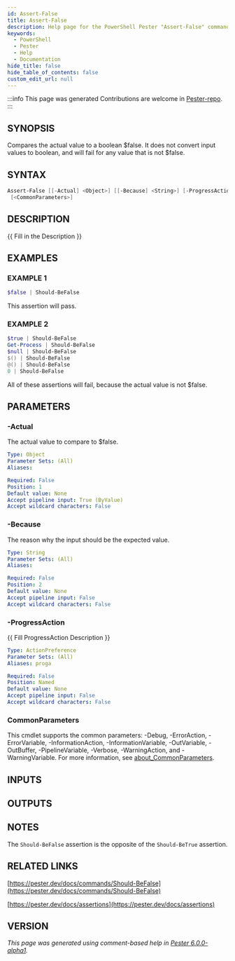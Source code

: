 ```yaml
---
id: Assert-False
title: Assert-False
description: Help page for the PowerShell Pester "Assert-False" command
keywords:
  - PowerShell
  - Pester
  - Help
  - Documentation
hide_title: false
hide_table_of_contents: false
custom_edit_url: null
---
```


:::info This page was generated
Contributions are welcome in [Pester-repo](https://github.com/pester/pester).
:::

## SYNOPSIS

Compares the actual value to a boolean $false.
It does not convert input values to boolean, and will fail for any value that is not $false.

## SYNTAX

```powershell
Assert-False [[-Actual] <Object>] [[-Because] <String>] [-ProgressAction <ActionPreference>]
 [<CommonParameters>]
```

## DESCRIPTION

\{\{ Fill in the Description \}\}

## EXAMPLES

### EXAMPLE 1

```powershell
$false | Should-BeFalse
```

This assertion will pass.

### EXAMPLE 2

```powershell
$true | Should-BeFalse
Get-Process | Should-BeFalse
$null | Should-BeFalse
$() | Should-BeFalse
@() | Should-BeFalse
0 | Should-BeFalse
```

All of these assertions will fail, because the actual value is not $false.

## PARAMETERS

### -Actual

The actual value to compare to $false.

```yaml
Type: Object
Parameter Sets: (All)
Aliases:

Required: False
Position: 1
Default value: None
Accept pipeline input: True (ByValue)
Accept wildcard characters: False
```

### -Because

The reason why the input should be the expected value.

```yaml
Type: String
Parameter Sets: (All)
Aliases:

Required: False
Position: 2
Default value: None
Accept pipeline input: False
Accept wildcard characters: False
```

### -ProgressAction

\{\{ Fill ProgressAction Description \}\}

```yaml
Type: ActionPreference
Parameter Sets: (All)
Aliases: proga

Required: False
Position: Named
Default value: None
Accept pipeline input: False
Accept wildcard characters: False
```

### CommonParameters

This cmdlet supports the common parameters: -Debug, -ErrorAction, -ErrorVariable, -InformationAction, -InformationVariable, -OutVariable, -OutBuffer, -PipelineVariable, -Verbose, -WarningAction, and -WarningVariable. For more information, see [about_CommonParameters](http://go.microsoft.com/fwlink/?LinkID=113216).

## INPUTS

## OUTPUTS

## NOTES

The `Should-BeFalse` assertion is the opposite of the `Should-BeTrue` assertion.

## RELATED LINKS

[https://pester.dev/docs/commands/Should-BeFalse](https://pester.dev/docs/commands/Should-BeFalse)

[https://pester.dev/docs/assertions](https://pester.dev/docs/assertions)

## VERSION

*This page was generated using comment-based help in [Pester 6.0.0-alpha1](https://github.com/pester/pester).*
